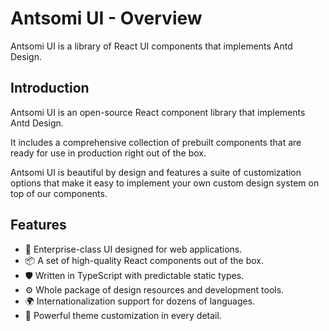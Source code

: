 
<Meta title="Home/Overview" />

# Antsomi UI - Overview
Antsomi UI is a library of React UI components that implements Antd Design.

## Introduction
Antsomi UI is an open-source React component library that implements Antd Design.

It includes a comprehensive collection of prebuilt components that are ready for use in production right out of the box.

Antsomi UI is beautiful by design and features a suite of customization options that make it easy to implement your own custom design system on top of our components.

## Features
- 🌈 Enterprise-class UI designed for web applications.
- 📦 A set of high-quality React components out of the box.
- 🛡 Written in TypeScript with predictable static types.
- ⚙️ Whole package of design resources and development tools.
- 🌍 Internationalization support for dozens of languages.
- 🎨 Powerful theme customization in every detail.